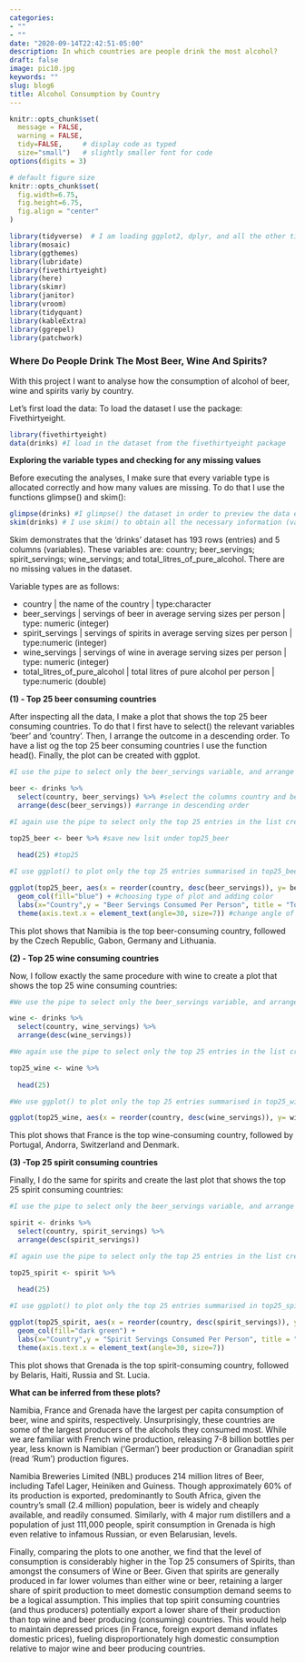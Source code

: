 ```yaml
---
categories:
- ""
- ""
date: "2020-09-14T22:42:51-05:00"
description: In which countries are people drink the most alcohol?
draft: false
image: pic10.jpg
keywords: ""
slug: blog6
title: Alcohol Consumption by Country
---
```


```r
knitr::opts_chunk$set(
  message = FALSE, 
  warning = FALSE, 
  tidy=FALSE,     # display code as typed
  size="small")   # slightly smaller font for code
options(digits = 3)

# default figure size
knitr::opts_chunk$set(
  fig.width=6.75, 
  fig.height=6.75,
  fig.align = "center"
)
```


```r

library(tidyverse)  # I am loading ggplot2, dplyr, and all the other tidyverse packages
library(mosaic)
library(ggthemes)
library(lubridate)
library(fivethirtyeight)
library(here)
library(skimr)
library(janitor)
library(vroom)
library(tidyquant)
library(kableExtra)
library(ggrepel)
library(patchwork)

```
  
### Where Do People Drink The Most Beer, Wine And Spirits?
With this project I want to analyse how the consumption of alcohol of beer, wine and spirits variy by country. 

Let's first load the data: To load the dataset I use the package: Fivethirtyeight.

```r
library(fivethirtyeight)
data(drinks) #I load in the dataset from the fivethirtyeight package
```
  
**Exploring the variable types and checking for any missing values**

Before executing the analyses, I make sure that every variable type is allocated correctly and how many values are missing. To do that I use the functions glimpse() and skim():

```r

glimpse(drinks) #I glimpse() the dataset in order to preview the data entries themselves
skim(drinks) # I use skim() to obtain all the necessary information (variable types, missingness, distribution)

```
Skim demonstrates that the 'drinks' dataset has 193 rows (entries) and 5 columns (variables). These variables are: country; beer_servings; spirit_servings; wine_servings; and total_litres_of_pure_alcohol. There are no missing values in the dataset. 

Variable types are as follows:

- country | the name of the country | type:character
- beer_servings | servings of beer in average serving sizes per person | type: numeric (integer)
- spirit_servings | servings of spirits in average serving sizes per person | type:numeric (integer)
- wine_servings | servings of wine in average serving sizes per person | type: numeric (integer)
- total_litres_of_pure_alcohol | total litres of pure alcohol per person | type:numeric (double)  


**(1) - Top 25 beer consuming countries**

After inspecting all the data, I make a plot that shows the top 25 beer consuming countries. To do that I first have to select() the relevant variables 'beer' and 'country'. Then, I arrange the outcome in a descending order. To have a list og the top 25 beer consuming countries I use the function head().
Finally, the plot can be created with ggplot.

```r

#I use the pipe to select only the beer_servings variable, and arrange countries in descending order of serving

beer <- drinks %>% 
  select(country, beer_servings) %>% #select the columns country and beer
  arrange(desc(beer_servings)) #arrange in descending order

#I again use the pipe to select only the top 25 entries in the list created above

top25_beer <- beer %>% #save new lsit under top25_beer
  
  head(25) #top25

#I use ggplot() to plot only the top 25 entries summarised in top25_beer, adjusting the x-axis labels for readibility, as well as colour, axis labels and title

ggplot(top25_beer, aes(x = reorder(country, desc(beer_servings)), y= beer_servings),)+
  geom_col(fill="blue") + #choosing type of plot and adding color
  labs(x="Country",y = "Beer Servings Consumed Per Person", title = "Top 25 Beer Consuming Countries") + #adding titles
  theme(axis.text.x = element_text(angle=30, size=7)) #change angle of text of x-axis

```
This plot shows that Namibia is the top beer-consuming country, followed by the Czech Republic, Gabon, Germany and Lithuania.  

**(2) - Top 25 wine consuming countries**

Now, I follow exactly the same procedure with wine to create a plot that shows the top 25 wine consuming countries:
```r

#We use the pipe to select only the beer_servings variable, and arrange countries in descending order of serving

wine <- drinks %>% 
  select(country, wine_servings) %>% 
  arrange(desc(wine_servings))

#We again use the pipe to select only the top 25 entries in the list created above

top25_wine <- wine %>% 
  
  head(25)

#We use ggplot() to plot only the top 25 entries summarised in top25_wine, adjusting the x-axis labels for readability, as well as colour, axis labels and title

ggplot(top25_wine, aes(x = reorder(country, desc(wine_servings)), y= wine_servings),) + geom_col(fill="red") + labs(x="Country",y = "Wine Servings Consumed Per Person", title = "Top 25 Wine Consuming Countries") + theme(axis.text.x = element_text(angle=30, size=7))


```
This plot shows that France is the top wine-consuming country, followed by Portugal, Andorra, Switzerland and Denmark. 

**(3) -Top 25 spirit consuming countries**

Finally, I do the same for spirits and create the last plot that shows the top 25 spirit consuming countries:
```r

#I use the pipe to select only the beer_servings variable, and arrange countries in descending order of serving

spirit <- drinks %>% 
  select(country, spirit_servings) %>% 
  arrange(desc(spirit_servings))

#I again use the pipe to select only the top 25 entries in the list created above

top25_spirit <- spirit %>% 
  
  head(25)

#I use ggplot() to plot only the top 25 entries summarised in top25_spirit, adjusting the x-axis labels for readibility, as well as colour, axis labels and title

ggplot(top25_spirit, aes(x = reorder(country, desc(spirit_servings)), y= spirit_servings),) + 
  geom_col(fill="dark green") + 
  labs(x="Country",y = "Spirit Servings Consumed Per Person", title = "Top 25 spirit Consuming Countries") +
  theme(axis.text.x = element_text(angle=30, size=7))

```
This plot shows that Grenada is the top spirit-consuming country, followed by Belaris, Haiti, Russia and St. Lucia.  

**What can be inferred from these plots?**

Namibia, France and Grenada have the largest per capita consumption of beer, wine and spirits, respectively. Unsurprisingly, these countries are some of the largest producers of the alcohols they consumed most. While we are familiar with French wine production, releasing 7-8 billion bottles per year, less known is Namibian ('German') beer production or Granadian spirit (read 'Rum') production figures. 

Namibia Breweries Limited (NBL) produces 214 million litres of Beer, including Tafel Lager, Heiniken and Guiness. Though approximately 60% of its production is exported, predominantly to South Africa, given the country's small (2.4 million) population, beer is widely and cheaply available, and readily consumed. Similarly, with 4 major rum distillers and a population of just 111,000 people, spirit consumption in Grenada is high even relative to infamous Russian, or even Belarusian, levels. 

Finally, comparing the plots to one another, we find that the level of consumption is considerably higher in the Top 25 consumers of Spirits, than amongst the consumers of Wine or Beer. Given that spirits are generally produced in far lower volumes than either wine or beer, retaining a larger share of spirit production to meet domestic consumption demand seems to be a logical assumption. This implies that top spirit consuming countries (and thus producers) potentially export a lower share of their production than top wine and beer producing (consuming) countries. This would help to maintain depressed prices (in France, foreign export demand inflates domestic prices), fueling disproportionately high domestic consumption relative to major wine and beer producing countries.  

